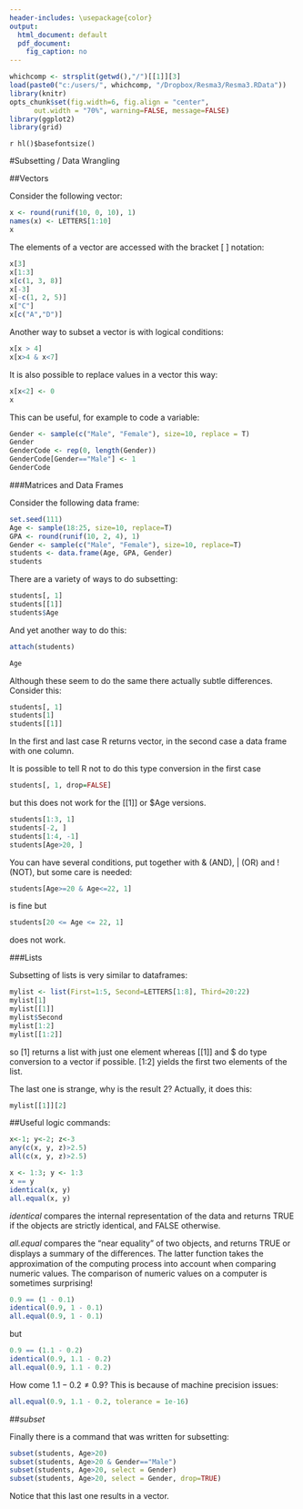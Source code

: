 ---
header-includes: \usepackage{color}
output:
  html_document: default
  pdf_document:
    fig_caption: no
---

<style>
table, th, td { text-align:right; }
th, td {padding: 10px;}
</style>

```{r, echo=FALSE, warning=FALSE, message=FALSE}
whichcomp <- strsplit(getwd(),"/")[[1]][3]
load(paste0("c:/users/", whichcomp, "/Dropbox/Resma3/Resma3.RData"))
library(knitr)
opts_chunk$set(fig.width=6, fig.align = "center", 
      out.width = "70%", warning=FALSE, message=FALSE)
library(ggplot2)
library(grid)
```
`r hl()$basefontsize()`

#Subsetting / Data Wrangling

##Vectors

Consider the following vector:

```{r echo=3}
x <- round(runif(10, 0, 10), 1)
names(x) <- LETTERS[1:10]
x
```

The elements of a vector are accessed with the bracket [ ] notation:

```{r}
x[3]
x[1:3]
x[c(1, 3, 8)]
x[-3]
x[-c(1, 2, 5)]
x["C"]
x[c("A","D")]
```

Another way to subset a vector is with logical conditions:

```{r}
x[x > 4]
x[x>4 & x<7]
```

It is also possible to replace values in a vector this way:

```{r}
x[x<2] <- 0
x
```

This can be useful, for example to code a variable:

```{r, echo=2:5}
Gender <- sample(c("Male", "Female"), size=10, replace = T)
Gender
GenderCode <- rep(0, length(Gender))
GenderCode[Gender=="Male"] <- 1
GenderCode
```

###Matrices and Data Frames

Consider the following data frame:

```{r, echo=6}
set.seed(111)
Age <- sample(18:25, size=10, replace=T)
GPA <- round(runif(10, 2, 4), 1)
Gender <- sample(c("Male", "Female"), size=10, replace=T)
students <- data.frame(Age, GPA, Gender)
students
```

There are a variety of ways to do subsetting:

```{r}
students[, 1]
students[[1]]
students$Age
```

And yet another way to do this:

```{r eval=FALSE}
attach(students)
```
```{r}
Age
```

Although these seem to do the same there actually subtle differences. Consider this:

```{r}
students[, 1]
students[1]
students[[1]]
```

In the first and last case R returns vector, in the second case a data frame with one column. 

It is possible to tell R not to do this type conversion in the first case

```{r}
students[, 1, drop=FALSE]
```

but this does not work for the [[1]] or $Age versions.

```{r}
students[1:3, 1]
students[-2, ]
students[1:4, -1]
students[Age>20, ]
```

You can have several conditions, put together with & (AND), | (OR) and ! (NOT), but some care is needed:

```{r}
students[Age>=20 & Age<=22, 1]
```

is fine but 

```{r eval=FALSE}
students[20 <= Age <= 22, 1]
```

does not work. 

###Lists

Subsetting of lists is very similar to dataframes:

```{r}
mylist <- list(First=1:5, Second=LETTERS[1:8], Third=20:22)
mylist[1]
mylist[[1]]
mylist$Second
mylist[1:2]
mylist[[1:2]]
```

so [1] returns a list with just one element whereas [[1]] and $ do type conversion to a vector if possible. [1:2] yields the first two elements of the list.

The last one is strange, why is the result 2? Actually, it does this:

```{r}
mylist[[1]][2]
```


##Useful logic commands:

```{r}
x<-1; y<-2; z<-3
any(c(x, y, z)>2.5)
all(c(x, y, z)>2.5)
```

```{r}
x <- 1:3; y <- 1:3 
x == y
identical(x, y)
all.equal(x, y)
```

*identical* compares the internal representation of the data and returns TRUE if the objects are strictly identical, and FALSE otherwise.

*all.equal* compares the “near equality” of two objects, and returns TRUE or displays a summary of the diﬀerences. The latter function takes the approximation of the computing process into account when comparing numeric values. The comparison of numeric values on a computer is sometimes surprising!

```{r}
0.9 == (1 - 0.1)
identical(0.9, 1 - 0.1)
all.equal(0.9, 1 - 0.1)
```

but

```{r}
0.9 == (1.1 - 0.2)
identical(0.9, 1.1 - 0.2)
all.equal(0.9, 1.1 - 0.2)
```

How come $1.1-0.2 \ne 0.9$? This is because of machine precision issues:

```{r}
all.equal(0.9, 1.1 - 0.2, tolerance = 1e-16) 
```


##*subset*

Finally there is a command that was written for subsetting:

```{r}
subset(students, Age>20)
subset(students, Age>20 & Gender=="Male")
subset(students, Age>20, select = Gender)
subset(students, Age>20, select = Gender, drop=TRUE)
```

Notice that this last one results in a vector.
